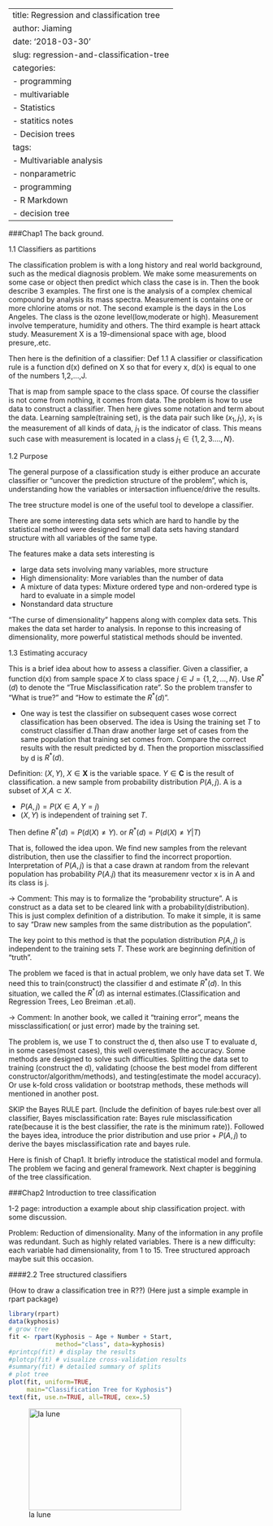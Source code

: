 



---
title: Regression and classification tree
author: Jiaming
date: '2018-03-30'
slug: regression-and-classification-tree
categories:
  - programming
  - multivariable
  - Statistics
  - statitics notes
  - Decision trees
tags:
  - Multivariable analysis
  - nonparametric
  - programming
  - R Markdown
  - decision tree
---


###Chap1 The back ground.

1.1 Classifiers as partitions

The classification problem is with a long history and real world background, such as the medical diagnosis problem. We make some measurements on some case or object then predict which class the case is in.
Then the book describe 3 examples. The first one is the analysis of a complex chemical compound by analysis its mass spectra. Measurement is contains one or more chlorine atoms or not. The second example is the days in the Los Angeles. The class is the ozone level(low,moderate or high). Measurement involve temperature, humidity and others. The third example is heart attack study. Measurement X is a 19-dimensional space with age, blood presure,.etc.

Then here is the definition of a classifier:
Def 1.1 A classifier or classification rule is a function d(x) defined on X so that for every x, d(x) is equal to one of the numbers 1,2,...,J. 

That is map from sample space to the class space.
Of course the classifier is not come from nothing, it comes from data. The problem is how to use data to construct a classifier. Then here gives some notation and term about the data.
Learning sample(training set), is the data pair such like $(x_1,j_1)$, $x_1$ is the measurement of all kinds of data, $j_1$ is the indicator of class. This means such case with measurement is located in a class $j_1\in \{1,2,3....,N\}$.


1.2 Purpose

The general purpose of a classification study is either produce an accurate classifier or "uncover the prediction structure of the problem", which is, understanding how the variables or intersaction influence/drive the results.

The tree structure model is one of the useful tool to develope a classifier.

There are some interesting data sets which are hard to handle by the statistical method were designed for small data sets having standard structure with all variables of the same type.

The features make a data sets interesting is 

- large data sets involving many variables, more structure
- High dimensionality: More variables than the number of data
- A mixture of data types: Mixture ordered type and non-ordered type is hard to evaluate in a simple model
- Nonstandard data structure

"The curse of dimensionality" happens along with complex data sets. This makes the data set harder to analysis. In reponse to this increasing of dimensionality, more powerful statistical methods should be invented.

1.3 Estimating accuracy

This is a brief idea about how to assess a classifier.
Given a classifier, a function d(x) from sample space $X$ to class space $j\in J=\{1,2,...,N\}$. Use $R^*(d)$ to denote the "True Misclassification rate". So the problem transfer to "What is true?" and "How to estimate the $R^*(d)$".

- One way is test the classifier on subsequent cases wose correct classification has been observed.
The idea is Using the training set $T$ to construct classifier d.Than draw another large set of cases from the same population that training set comes from. Compare the correct results with the result predicted by d. Then the proportion missclassified by d is $R^*(d)$.

Definition: $(X,Y)$, $X\in \mathbf{X}$ is the variable space. $Y\in \mathbf{C}$ is the result of classification. a new sample from probability distribution $P(A,j)$. A is a subset of $X$,$A\subset X$.

- $P(A,j)=P(X\in A,Y=j)$
- $(X,Y)$ is independent of training set $T$.

Then define
$R^*(d)=P(d(X)\neq Y)$. or $R^*(d)=P(d(X)\neq Y|T)$

That is, followed the idea upon. We find new samples from the relevant distribution, then use the classifier to find the incorrect proportion.
Interpretation of $P(A,j)$ is that a case drawn at random from the relevant population has probability $P(A.j)$ that its measuremenr vector x is in A and its class is j. 

-> Comment: This may is to formalize the "probability structure". A is construct as a data set to be cleared link with a probability(distribution).
This is just complex definition of a distribution. To make it simple, it is same to say "Draw new samples from the same distribution as the population".

The key point to this method is that the population distribution $P(A,j)$ is independent to the training sets $T$. These work are beginning definition of "truth".

The problem we faced is that in actual problem, we only have data set T. We need this to train(construct) the classifier d and estimate $R^*(d)$. In this situation, we called the $R^*(d)$ as internal estimates.(Classification and Regression Trees, Leo Breiman .et.al). 

-> Comment: In another book, we called it "training error", means the missclassification( or just error) made by the training set.

The problem is, we use T to construct the d, then also use T to evaluate d, in some cases(most cases), this well overestimate the accuracy. 
Some methods are designed to solve such difficulties. Splitting the data set to training (construct the d), validating (choose the best model from different constructor/algorithm/methods), and testing(estimate the model accuracy). Or use k-fold cross validation or bootstrap methods, these methods will mentioned in another post.

SKIP the Bayes RULE part. (Include the definition of bayes rule:best over all classifier, Bayes misclassification rate: Bayes rule misclassification rate(because it is the best classifier, the rate is the minimum rate)).
Followed the bayes idea, introduce the prior distribution and use prior + $P(A,j)$ to derive the bayes misclassification rate and bayes rule.

Here is finish of Chap1. It briefly introduce the statistical model and formula. The problem we facing and general framework. Next chapter is beggining of the tree classification.




###Chap2 Introduction to tree classification

1-2 page: introduction a example about ship classification project. with some discussion.

Problem: Reduction of dimensionality. Many of the information in any profile was redundant. Such as highly related variables.
There is a new difficulty: each variable had dimensionality, from 1 to 15. Tree structured approach maybe suit this occasion.

####2.2 Tree structured classifiers

(How to draw a classification tree in R??)
(Here just a simple example in rpart package)
```r
library(rpart)
data(kyphosis)
# grow tree 
fit <- rpart(Kyphosis ~ Age + Number + Start,
             method="class", data=kyphosis)
#printcp(fit) # display the results 
#plotcp(fit) # visualize cross-validation results 
#summary(fit) # detailed summary of splits
# plot tree 
plot(fit, uniform=TRUE, 
     main="Classification Tree for Kyphosis")
text(fit, use.n=TRUE, all=TRUE, cex=.5)
```
![la lune](split tree.png "Tree structure."){#id .class width=300 height=200px}






